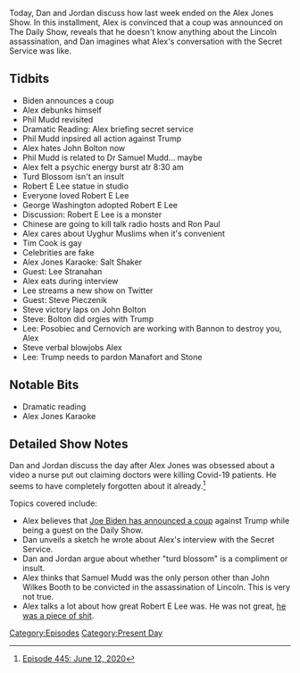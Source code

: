 {{Episode
    | title           = June 12, 2020
    | caption         = [https://knowledgefight.libsyn.com/445-june-12-2020 Listen to this episode on Libsyn]
    | episodeNumber   = 445
    | length          = 01:13:28
    | airDate         = June 15, 2020
    | coverageDate    = June 12, 2020
    | episodeType     = [[:Category:Present Day|Present Day]]
    | appearance      = [[Joe Biden]], [[Phil Mudd]], [[John Bolton]], [[Dr Samuel Mudd]], [[Robert E Lee]], [[George Washington]], [[Lee Stranahan]], [[Steve Pieczenik]]
    | oocDrop         = Imagine being in an orgy with John Bolton, trying to get a hardon
    | previousEpisode = [[444: June 11, 2020]]
    | nextEpisode     = [[446: The Super Alpha Male Championship]]
}}

{{Stub}}

Today, Dan and Jordan discuss how last week ended on the Alex Jones Show. In this installment, Alex is convinced that a coup was announced on The Daily Show, reveals that he doesn't know anything about the Lincoln assassination, and Dan imagines what Alex's conversation with the Secret Service was like.

==Tidbits==

*Biden announces a coup
*Alex debunks himself
*Phil Mudd revisited
*Dramatic Reading: Alex briefing secret service
*Phil Mudd inpsired all action against Trump
*Alex hates John Bolton now
*Phil Mudd is related to Dr Samuel Mudd... maybe
*Alex felt a psychic energy burst atr 8:30 am
*Turd Blossom isn't an insult
*Robert E Lee statue in studio
*Everyone loved Robert E Lee
*George Washington adopted Robert E Lee
*Discussion: Robert E Lee is a monster
*Chinese are going to kill talk radio hosts and Ron Paul
*Alex cares about Uyghur Muslims when it's convenient
*Tim Cook is gay
*Celebrities are fake
*Alex Jones Karaoke: Salt Shaker
*Guest: Lee Stranahan
*Alex eats during interview
*Lee streams a new show on Twitter
*Guest: Steve Pieczenik
*Steve victory laps on John Bolton
*Steve: Bolton did orgies with Trump
*Lee: Posobiec and Cernovich are working with Bannon to destroy you, Alex
*Steve verbal blowjobs Alex
*Lee: Trump needs to pardon Manafort and Stone

==Notable Bits==

*Dramatic reading
*Alex Jones Karaoke

==Detailed Show Notes==

Dan and Jordan discuss the day after Alex Jones was obsessed about a video a nurse put out claiming doctors were killing Covid-19 patients. He seems to have completely forgotten about it already.<ref>[https://knowledgefight.com/research/2020/6/23/episode-445-june-12-2020 Episode 445: June 12, 2020]</ref>

Topics covered include:

*Alex believes that [https://www.forbes.com/sites/jackbrewster/2020/06/11/biden-warns-trump-may-try-to-steal-election/#18f54aa548c4 Joe Biden has announced a coup] against Trump while being a guest on the Daily Show.
*Dan unveils a sketch he wrote about Alex's interview with the Secret Service.
*Dan and Jordan argue about whether "turd blossom" is a compliment or insult.
*Alex thinks that Samuel Mudd was the only person other than John Wilkes Booth to be convicted in the assassination of Lincoln. This is very not true.
*Alex talks a lot about how great Robert E Lee was. He was not great, [https://www.theatlantic.com/politics/archive/2017/06/the-myth-of-the-kindly-general-lee/529038/ he was a piece of shit].

[[Category:Episodes]]
[[Category:Present Day]]
